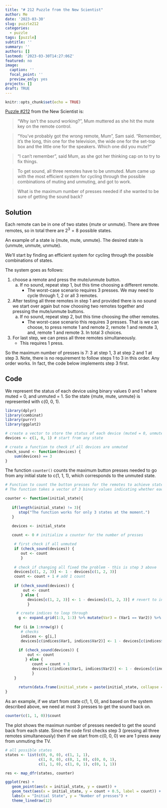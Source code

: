 ```yaml
---
title: "# 212 Puzzle from the New Scientist"
author: Me
date: '2023-03-30'
slug: puzzle212
categories:
  - puzzle
tags: [puzzle]
subtitle: ''
summary: ''
authors: []
lastmod: '2023-03-30T14:27:06Z'
featured: no
image:
  caption: ''
  focal_point: ''
  preview_only: yes
projects: []
draft: TRUE
---
```


```r
knitr::opts_chunk$set(echo = TRUE)
```

[Puzzle #212](https://www.newscientist.com/article/mg25734291-300-puzzle-212-can-you-work-out-how-sams-mum-can-unmute-her-television/) from the New Scientist is: 

> “Why isn’t the sound working?”, Mum muttered as she hit the mute key on the remote control.

> “You’ve probably got the wrong remote, Mum”, Sam said. “Remember, it’s the long, thin one for the television, the wide one for the set-top box and the little one for the speakers. Which one did you mute?”

> “I can’t remember”, said Mum, as she got her thinking cap on to try to fix things.

> To get sound, all three remotes have to be unmuted. Mum came up with the most efficient system for cycling through the possible combinations of muting and unmuting, and got to work.

> What is the maximum number of presses needed if she wanted to be sure of getting the sound back?

## Solution

Each remote can be in one of two states {mute or unmute}. There are three remotes, so in total there are $2^3=8$ possible states. 

An example of a state is {mute, mute, unmute}. The desired state is {unmute, unmute, unmute}. 

We’ll start by finding an efficient system for cycling through the possible combinations of states. 

The system goes as follows:

1) choose a remote and press the mute/unmute button. 
    a) If no sound, repeat step 1, but this time choosing a different remote. 
        - The worst-case scenario requires 3 presses. We may need to cycle through 1, 2 or all 3 remotes. 

2) After testing all three remotes in step 1 and provided there is no sound we start over again but now choosing two remotes together and pressing the mute/unmute buttons. 
    a) If no sound, repeat step 2, but this time choosing the other remotes.
        - The worst-case scenario this requires 3 presses. That is we can choose, to press remote 1 and remote 2, remote 1 and remote 3, and, remote 1 and remote 3. In total 3 choices. 

3) For last step, we can press all three remotes simultaneously. 
   - This requires 1 press.

So the maximum number of presses is 7: 3 at step 1, 3 at step 2 and 1 at step 3. 
Note, there is no requirement to follow steps 1 to 3 in this order. Any order works. In fact, the code below implements step 3 first. 

## Code 
We represent the status of each device using binary values 0 and 1 where muted = 0, and unmuted = 1. So the state {mute, mute, unmute} is represented with c(0, 0, 1).

```r
library(dplyr)
library(combinat)
library(purrr)
library(ggplot2)

# create a vector to store the status of each device (muted = 0, unmuted = 1)
devices <- c(1, 0, 1) # start from any state

# create a function to check if all devices are unmuted
check_sound <- function(devices) {
    sum(devices) == 3
}
```

The function `counter()` counts the maximum button presses needed to go from any initial state to c(1, 1, 1), which corresponds to the unmuted state. 

```r
# Function to count the button presses for the remotes to achieve state {1, 1, 1} from any initial state. 
# The function takes a vector of 3 binary values indicating whether each device is muted (0) or unmuted (1).

counter <- function(initial_state){
   
   if(length(initial_state) != 3){
      stop("The function works for only 3 states at the moment.")
   }
   
   devices <- initial_state 

   count <- 0 # initialize a counter for the number of presses

    # first check if all unmuted
    if (check_sound(devices)) {
       out <- count
       }
    
    # check if changing all fixed the problem - this is step 3 above
    devices[c(1, 2, 3)] <- 1 - devices[c(1, 2, 3)]
    count <- count + 1 # add 1 count
    
    if (check_sound(devices)) {
        out <- count
       } else {
          devices[c(1, 2, 3)] <- 1 - devices[c(1, 2, 3)] # revert to initial state
          }

     # create indices to loop through
      g <- expand.grid(1:3, 1:3) %>% mutate(Var3 = (Var1 == Var2)) %>% arrange(desc(Var3))
   
    for (i in 1:nrow(g)) {
       # checks  
       indices <- g[i,]
       devices[c(indices$Var1, indices$Var2)] <- 1 - devices[c(indices$Var1, indices$Var2)]
    
      if (check_sound(devices)) {
          out <- count
         } else {
            count = count + 1
            devices[c(indices$Var1, indices$Var2)] <- 1 - devices[c(indices$Var1, indices$Var2)]
            }
    }
      
      return(data.frame(initial_state = paste(initial_state, collapse = " "), count = out))
}
```

As an example, if we start from state c(1, 1, 0), and based on the system described above, we need at most 3 presses to get the sound back on. 

```r
counter(c(1, 1, 0))$count
```

The plot shows the maximun number of presses needed to get the sound back from each state. Since the code first checks step 3 (pressing all three remotes simultaneously) then if we start from c(0, 0, 0) we are 1 press away from unmuting the TV. 

```r
# all possible states
states <- list(c(0, 0, 0), c(1, 1, 1), 
               c(1, 0, 0), c(0, 1, 0), c(0, 0, 1),
               c(1, 1, 0), c(1, 0, 1), c(0, 1, 1)) 

res <- map_dfr(states, counter)

ggplot(res) +
   geom_point(aes(x = initial_state, y = count)) +
   geom_text(aes(x = initial_state, y = count + 0.5, label = count)) +
   labs(x = "Initial State", y = "Number of presses") +
   theme_linedraw(12)
```

